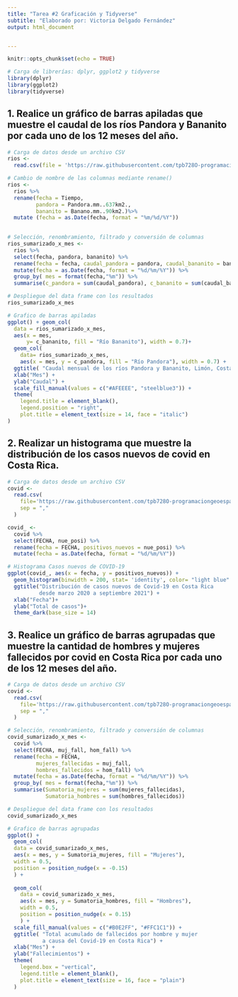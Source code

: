 ```yaml
---
title: "Tarea #2 Graficación y Tidyverse"
subtitle: "Elaborado por: Victoria Delgado Fernández"
output: html_document


---
```


```r
knitr::opts_chunk$set(echo = TRUE)

```


```r
# Carga de librerías: dplyr, ggplot2 y tidyverse
library(dplyr)
library(ggplot2)
library(tidyverse)

```


## 1. Realice un gráfico de barras apiladas que muestre el caudal de los ríos Pandora y Bananito por cada uno de los 12 meses del año.

```r
# Carga de datos desde un archivo CSV
rios <-   
  read.csv(file = 'https://raw.githubusercontent.com/tpb728O-programaciongeoespacialr/2021ii/main/datos/hidrologia/fdc/fdc.csv')
```


```r
# Cambio de nombre de las columnas mediante rename()
rios <-  
  rios %>%
  rename(fecha = Tiempo,  
         pandora = Pandora.mm..637km2.,
         bananito = Banano.mm..90km2.)%>%
  mutate (fecha = as.Date(fecha, format = "%m/%d/%Y"))
  
```



```r
# Selección, renombramiento, filtrado y conversión de columnas
rios_sumarizado_x_mes <-
  rios %>%
  select(fecha, pandora, bananito) %>%
  rename(fecha = fecha, caudal_pandora = pandora, caudal_bananito = bananito) %>%
  mutate(fecha = as.Date(fecha, format = "%d/%m/%Y")) %>%
  group_by( mes = format(fecha,"%m")) %>%
  summarise(c_pandora = sum(caudal_pandora), c_bananito = sum(caudal_bananito))

# Despliegue del data frame con los resultados
rios_sumarizado_x_mes
```

```r
# Grafico de barras apiladas
ggplot() + geom_col(
  data = rios_sumarizado_x_mes, 
  aes(x = mes,
      y= c_bananito, fill = "Río Bananito"), width = 0.7)+
  geom_col(
    data= rios_sumarizado_x_mes,
    aes(x = mes, y = c_pandora, fill = "Río Pandora"), width = 0.7) +
  ggtitle( "Caudal mensual de los ríos Pandora y Bananito, Limón, Costa Rica") +
  xlab("Mes") + 
  ylab("Caudal") +
  scale_fill_manual(values = c("#AFEEEE", "steelblue3")) +
  theme(
    legend.title = element_blank(),
    legend.position = "right",
    plot.title = element_text(size = 14, face = "italic")
) 
```



## 2. Realizar un histograma que muestre la distribución de los casos nuevos de covid en Costa Rica.

```r
# Carga de datos desde un archivo CSV
covid <- 
  read.csv(
    file='https://raw.githubusercontent.com/tpb728O-programaciongeoespacialr/2021ii/main/datos/minsalud/covid/ultimafecha_CSV_GENERAL.csv', 
    sep = ","
  )
```

```r
covid_ <-
  covid %>%
  select(FECHA, nue_posi) %>%
  rename(fecha = FECHA, positivos_nuevos = nue_posi) %>%
  mutate(fecha = as.Date(fecha, format = "%d/%m/%Y"))
```
  
```r
# Histograma Casos nuevos de COVID-19
ggplot(covid_, aes(x = fecha, y = positivos_nuevos)) +
  geom_histogram(binwidth = 200, stat= 'identity', color= "light blue" ) +
  ggtitle("Distribución de casos nuevos de Covid-19 en Costa Rica
          desde marzo 2020 a septiembre 2021") +
  xlab("Fecha")+
  ylab("Total de casos")+
  theme_dark(base_size = 14)

```

## 3. Realice un gráfico de barras agrupadas que muestre la cantidad de hombres y mujeres fallecidos por covid en Costa Rica por cada uno de los 12 meses del año.

```r
# Carga de datos desde un archivo CSV
covid <- 
  read.csv(
    file='https://raw.githubusercontent.com/tpb728O-programaciongeoespacialr/2021ii/main/datos/minsalud/covid/ultimafecha_CSV_GENERAL.csv', 
    sep = ","
  )
```

```r
# Selección, renombramiento, filtrado y conversión de columnas
covid_sumarizado_x_mes <-
  covid %>%
  select(FECHA, muj_fall, hom_fall) %>%
  rename(fecha = FECHA,
         mujeres_fallecidas = muj_fall,
         hombres_fallecidos = hom_fall) %>%
  mutate(fecha = as.Date(fecha, format = "%d/%m/%Y")) %>%
  group_by( mes = format(fecha,"%m")) %>%
  summarise(Sumatoria_mujeres = sum(mujeres_fallecidas),
            Sumatoria_hombres = sum(hombres_fallecidos))

# Despliegue del data frame con los resultados
covid_sumarizado_x_mes
```


```r
# Grafico de barras agrupadas
ggplot() +
  geom_col(
  data = covid_sumarizado_x_mes,
  aes(x = mes, y = Sumatoria_mujeres, fill = "Mujeres"),
  width = 0.5,
  position = position_nudge(x = -0.15)
  ) +
  
  geom_col(
    data = covid_sumarizado_x_mes,
    aes(x = mes, y = Sumatoria_hombres, fill = "Hombres"),
    width = 0.5,
    position = position_nudge(x = 0.15)
    ) +
  scale_fill_manual(values = c("#B0E2FF", "#FFC1C1")) +
  ggtitle( "Total acumulado de fallecidos por hombre y mujer
           a causa del Covid-19 en Costa Rica") +
  xlab("Mes") +
  ylab("Fallecimientos") +
  theme(
    legend.box = "vertical",
    legend.title = element_blank(),
    plot.title = element_text(size = 16, face = "plain")
  )
```